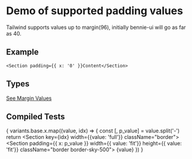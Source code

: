 
# Demo of supported padding values
Tailwind supports values up to margin(96), initially bennie-ui will go as far as 40.

## Example
```
<Section padding={{ x: '0' }}Content</Section>
```
## Types
[See Margin Values](https://github.com/bolanosdev/bennie-ui/blob/main/libraries/types/spacing/padding.types.ts)

## Compiled Tests
{
  variants.base.x.map((value, idx) => {
    const [, p_value] = value.split('-')
    return <Section key={idx} width={{value: 'full'}} className="border">
      <Section 
        padding={{ x: p_value }} 
        width={{ value: 'fit'}}
        height={{ value: 'fit'}}
        className="border border-sky-500">
          {value}
      </Section>
    </Section>
  })
}


